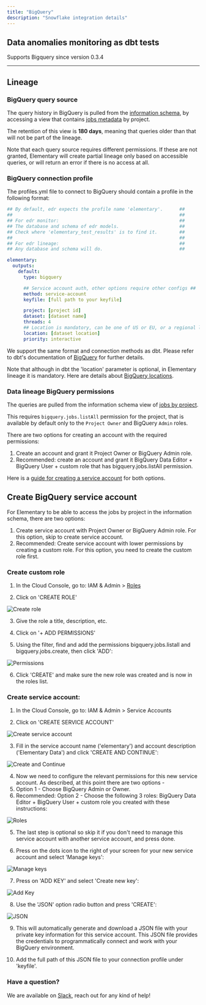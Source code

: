 ```yaml
---
title: "BigQuery"
description: "Snowflake integration details"
---
```



## Data anomalies monitoring as dbt tests

Supports Bigquery since version 0.3.4

---

## Lineage

### BigQuery query source

The query history in BigQuery is pulled from the [information schema](https://cloud.google.com/bigquery/docs/information-schema-intro), by accessing a view that contains [jobs metadata](https://cloud.google.com/bigquery/docs/information-schema-jobs) by project.

The retention of this view is **180 days**, meaning that queries older than that will not be part of the lineage.

<TipInfo>
  Note that each query source requires different permissions. If these are not
  granted, Elementary will create partial lineage only based on accessible
  queries, or will return an error if there is no access at all.
</TipInfo>

### BigQuery connection profile

The profiles.yml file to connect to BigQuery should contain a profile in the following format:

```yml BigQuery
## By default, edr expects the profile name 'elementary'.      ##
##                                                             ##
## For edr monitor:                                            ##
## The database and schema of edr models.                      ##
## Check where 'elementary_test_results' is to find it.        ##
##                                                             ##
## For edr lineage:                                            ##
## Any database and schema will do.                            ##

elementary:
  outputs:
    default:
      type: bigquery

      ## Service account auth, other options require other configs ##
      method: service-account
      keyfile: [full path to your keyfile]

      project: [project id]
      dataset: [dataset name]
      threads: 4
      ## Location is mandatory, can be one of US or EU, or a regional location
      location: [dataset location]
      priority: interactive
```

We support the same format and connection methods as dbt. Please refer to dbt's documentation of [BigQuery](https://docs.getdbt.com/reference/warehouse-profiles/bigquery-profile) for further details.

Note that although in dbt the 'location' parameter is optional, in Elementary lineage it is mandatory. Here are details about [BigQuery locations](https://cloud.google.com/bigquery/docs/locations).

### Data lineage BigQuery permissions

The queries are pulled from the information schema view of [jobs by project](https://cloud.google.com/bigquery/docs/information-schema-jobs).

This requires `bigquery.jobs.listAll` permission for the project, that is available by default only to the `Project Owner` and BigQuery `Admin` roles.

There are two options for creating an account with the required permissions:

1. Create an account and grant it Project Owner or BigQuery Admin role.
2. Recommended: create an account and grant it BigQuery Data Editor + BigQuery User + custom role that has bigquery.jobs.listAll permission.

Here is a [guide for creating a service account](https://docs.elementary-data.com/integrations/bigquery/create-bigquery-service-account) for both options.

## Create BigQuery service account

For Elementary to be able to access the jobs by project in the information schema, there are two options:

1. Create service account with Project Owner or BigQuery Admin role. For this option, skip to create service account.
2. Recommended: Create service account with lower permissions by creating a custom role. For this option, you need to create the custom role first.

### Create custom role

1. In the Cloud Console, go to: IAM & Admin > [Roles](https://console.cloud.google.com/iam-admin/roles?pli=1)

2. Click on 'CREATE ROLE'

<img src="../img/create-role.png" alt="Create role" />

3. Give the role a title, description, etc.

4. Click on '+ ADD PERMISSIONS'

5. Using the filter, find and add the permissions bigquery.jobs.listall and bigquery.jobs.create, then click 'ADD':

<img src="../img/permissions.png" alt="Permissions" />

6. Click 'CREATE' and make sure the new role was created and is now in the roles list.

### Create service account:

1. In the Cloud Console, go to: IAM & Admin > Service Accounts

2. Click on 'CREATE SERVICE ACCOUNT'

<img src="../img/create-service-account.png" alt="Create service account" />

3. Fill in the service account name ('elementary') and account description ('Elementary Data') and click 'CREATE AND CONTINUE':

<img src="../img/create-continue.png" alt="Create and Continue" />

4. Now we need to configure the relevant permissions for this new service account. As described, at this point there are two options -
1. Option 1 - Choose BigQuery Admin or Owner.
1. Recommended: Option 2 - Choose the following 3 roles: BigQuery Data Editor + BigQuery User + custom role you created with these instructions:

<img src="../img/roles.png" alt="Roles" />

5. The last step is optional so skip it if you don't need to manage this service account with another service account, and press done.

6. Press on the dots icon to the right of your screen for your new service account and select 'Manage keys':

<img src="../img/dots-icon.png" alt="Manage keys" />

7. Press on 'ADD KEY' and select 'Create new key':

<img src="../img/add-key.png" alt="Add Key" />

8. Use the 'JSON' option radio button and press 'CREATE':

<img src="../img/json.png" alt="JSON" />

9. This will automatically generate and download a JSON file with your private key information for this service account. This JSON file provides the credentials to programmatically connect and work with your BigQuery environment.

10. Add the full path of this JSON file to your connection profile under 'keyfile'.

### Have a question?

We are available on [Slack](https://join.slack.com/t/elementary-community/shared_invite/zt-uehfrq2f-zXeVTtXrjYRbdE_V6xq4Rg), reach out for any kind of help!
